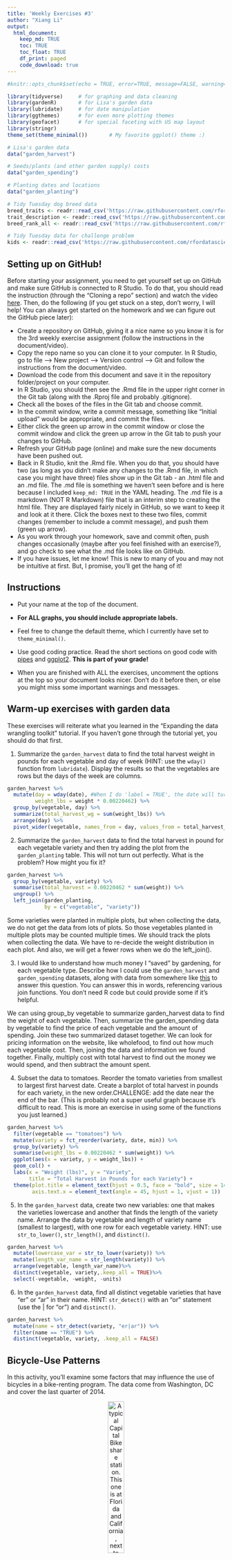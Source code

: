 ```yaml
---
title: 'Weekly Exercises #3'
author: "Xiang Li"
output: 
  html_document:
    keep_md: TRUE
    toc: TRUE
    toc_float: TRUE
    df_print: paged
    code_download: true
---
```



```r
#knitr::opts_chunk$set(echo = TRUE, error=TRUE, message=FALSE, warning=FALSE)
```

```r
library(tidyverse)     # for graphing and data cleaning
library(gardenR)       # for Lisa's garden data
library(lubridate)     # for date manipulation
library(ggthemes)      # for even more plotting themes
library(geofacet)      # for special faceting with US map layout
library(stringr)
theme_set(theme_minimal())       # My favorite ggplot() theme :)
```

```r
# Lisa's garden data
data("garden_harvest")

# Seeds/plants (and other garden supply) costs
data("garden_spending")

# Planting dates and locations
data("garden_planting")

# Tidy Tuesday dog breed data
breed_traits <- readr::read_csv('https://raw.githubusercontent.com/rfordatascience/tidytuesday/master/data/2022/2022-02-01/breed_traits.csv')
trait_description <- readr::read_csv('https://raw.githubusercontent.com/rfordatascience/tidytuesday/master/data/2022/2022-02-01/trait_description.csv')
breed_rank_all <- readr::read_csv('https://raw.githubusercontent.com/rfordatascience/tidytuesday/master/data/2022/2022-02-01/breed_rank.csv')

# Tidy Tuesday data for challenge problem
kids <- readr::read_csv('https://raw.githubusercontent.com/rfordatascience/tidytuesday/master/data/2020/2020-09-15/kids.csv')
```

## Setting up on GitHub!

Before starting your assignment, you need to get yourself set up on GitHub and make sure GitHub is connected to R Studio. To do that, you should read the instruction (through the "Cloning a repo" section) and watch the video [here](https://github.com/llendway/github_for_collaboration/blob/master/github_for_collaboration.md). Then, do the following (if you get stuck on a step, don't worry, I will help! You can always get started on the homework and we can figure out the GitHub piece later):

* Create a repository on GitHub, giving it a nice name so you know it is for the 3rd weekly exercise assignment (follow the instructions in the document/video).  
* Copy the repo name so you can clone it to your computer. In R Studio, go to file --> New project --> Version control --> Git and follow the instructions from the document/video.  
* Download the code from this document and save it in the repository folder/project on your computer.  
* In R Studio, you should then see the .Rmd file in the upper right corner in the Git tab (along with the .Rproj file and probably .gitignore).  
* Check all the boxes of the files in the Git tab and choose commit.  
* In the commit window, write a commit message, something like "Initial upload" would be appropriate, and commit the files.  
* Either click the green up arrow in the commit window or close the commit window and click the green up arrow in the Git tab to push your changes to GitHub.  
* Refresh your GitHub page (online) and make sure the new documents have been pushed out.  
* Back in R Studio, knit the .Rmd file. When you do that, you should have two (as long as you didn't make any changes to the .Rmd file, in which case you might have three) files show up in the Git tab - an .html file and an .md file. The .md file is something we haven't seen before and is here because I included `keep_md: TRUE` in the YAML heading. The .md file is a markdown (NOT R Markdown) file that is an interim step to creating the html file. They are displayed fairly nicely in GitHub, so we want to keep it and look at it there. Click the boxes next to these two files, commit changes (remember to include a commit message), and push them (green up arrow).  
* As you work through your homework, save and commit often, push changes occasionally (maybe after you feel finished with an exercise?), and go check to see what the .md file looks like on GitHub.  
* If you have issues, let me know! This is new to many of you and may not be intuitive at first. But, I promise, you'll get the hang of it! 



## Instructions

* Put your name at the top of the document. 

* **For ALL graphs, you should include appropriate labels.** 

* Feel free to change the default theme, which I currently have set to `theme_minimal()`. 

* Use good coding practice. Read the short sections on good code with [pipes](https://style.tidyverse.org/pipes.html) and [ggplot2](https://style.tidyverse.org/ggplot2.html). **This is part of your grade!**

* When you are finished with ALL the exercises, uncomment the options at the top so your document looks nicer. Don't do it before then, or else you might miss some important warnings and messages.


## Warm-up exercises with garden data

These exercises will reiterate what you learned in the "Expanding the data wrangling toolkit" tutorial. If you haven't gone through the tutorial yet, you should do that first.

  1. Summarize the `garden_harvest` data to find the total harvest weight in pounds for each vegetable and day of week (HINT: use the `wday()` function from `lubridate`). Display the results so that the vegetables are rows but the days of the week are columns.

```r
garden_harvest %>% 
  mutate(day = wday(date), #When I do 'label = TRUE', the date will turns out Chinese, so I will delet this code.
         weight_lbs = weight * 0.00220462) %>% 
  group_by(vegetable, day) %>% 
  summarize(total_harvest_wg = sum(weight_lbs)) %>% 
  arrange(day) %>% 
  pivot_wider(vegetable, names_from = day, values_from = total_harvest_wg)
```

  2. Summarize the `garden_harvest` data to find the total harvest in pound for each vegetable variety and then try adding the plot from the `garden_planting` table. This will not turn out perfectly. What is the problem? How might you fix it?

```r
garden_harvest %>% 
  group_by(vegetable, variety) %>% 
  summarise(total_harvest = 0.00220462 * sum(weight)) %>% 
  ungroup() %>% 
  left_join(garden_planting,
            by = c("vegetable", "variety"))
```

Some varieties were planted in multiple plots, but when collecting the data, we do not get the data from lots of plots. So those vegetables planted in multiple plots may be counted multiple times. We should track the plots when collecting the data. We have to re-decide the weight distribution in each plot. And also, we will get a fewer rows when we do the left_join().

  3. I would like to understand how much money I "saved" by gardening, for each vegetable type. Describe how I could use the `garden_harvest` and `garden_spending` datasets, along with data from somewhere like [this](https://products.wholefoodsmarket.com/search?sort=relevance&store=10542) to answer this question. You can answer this in words, referencing various join functions. You don't need R code but could provide some if it's helpful.

We can using group_by vegetable to summarize garden_harvest data to find the weight of each vegetable. Then, summarize the garden_spending data by vegetable to find the price of each vegetable and the amount of spending. Join these two summarized dataset together. We can look for pricing information on the website, like wholefood, to find out how much each vegetable cost. Then, joining the data and information we found together. Finally, multiply cost with total harvest to find out the money we would spend, and then subtract the amount spent.

  4. Subset the data to tomatoes. Reorder the tomato varieties from smallest to largest first harvest date. Create a barplot of total harvest in pounds for each variety, in the new order.CHALLENGE: add the date near the end of the bar. (This is probably not a super useful graph because it's difficult to read. This is more an exercise in using some of the functions you just learned.)

```r
garden_harvest %>% 
  filter(vegetable == "tomatoes") %>% 
  mutate(variety = fct_reorder(variety, date, min)) %>% 
  group_by(variety) %>% 
  summarise(weight_lbs = 0.00220462 * sum(weight)) %>% 
  ggplot(aes(x = variety, y = weight_lbs)) +
  geom_col() +
  labs(x = "Weight (lbs)", y = "Variety",
       title = "Total Harvest in Pounds for each Variety") +
  theme(plot.title = element_text(hjust = 0.5, face = "bold", size = 14),
        axis.text.x = element_text(angle = 45, hjust = 1, vjust = 1))
```

  5. In the `garden_harvest` data, create two new variables: one that makes the varieties lowercase and another that finds the length of the variety name. Arrange the data by vegetable and length of variety name (smallest to largest), with one row for each vegetable variety. HINT: use `str_to_lower()`, `str_length()`, and `distinct()`.
  
```r
garden_harvest %>% 
  mutate(lowercase_var = str_to_lower(variety)) %>% 
  mutate(length_var_name = str_length(variety)) %>%
  arrange(vegetable, length_var_name)%>%
  distinct(vegetable, variety,.keep_all = TRUE)%>%
  select(-vegetable, -weight, -units)
```

  6. In the `garden_harvest` data, find all distinct vegetable varieties that have "er" or "ar" in their name. HINT: `str_detect()` with an "or" statement (use the | for "or") and `distinct()`.

```r
garden_harvest %>% 
  mutate(name = str_detect(variety, "er|ar")) %>% 
  filter(name == "TRUE") %>% 
  distinct(vegetable, variety, .keep_all = FALSE)
```


## Bicycle-Use Patterns

In this activity, you'll examine some factors that may influence the use of bicycles in a bike-renting program.  The data come from Washington, DC and cover the last quarter of 2014.

<center>

![A typical Capital Bikeshare station. This one is at Florida and California, next to Pleasant Pops.](https://www.macalester.edu/~dshuman1/data/112/bike_station.jpg){width="30%"}


![One of the vans used to redistribute bicycles to different stations.](https://www.macalester.edu/~dshuman1/data/112/bike_van.jpg){width="30%"}

</center>

Two data tables are available:

- `Trips` contains records of individual rentals
- `Stations` gives the locations of the bike rental stations

Here is the code to read in the data. We do this a little differently than usual, which is why it is included here rather than at the top of this file. To avoid repeatedly re-reading the files, start the data import chunk with `{r cache = TRUE}` rather than the usual `{r}`.

```r
data_site <- 
  "https://www.macalester.edu/~dshuman1/data/112/2014-Q4-Trips-History-Data.rds" 
Trips <- readRDS(gzcon(url(data_site)))
Stations<-read_csv("http://www.macalester.edu/~dshuman1/data/112/DC-Stations.csv")
```

**NOTE:** The `Trips` data table is a random subset of 10,000 trips from the full quarterly data. Start with this small data table to develop your analysis commands. **When you have this working well, you should access the full data set of more than 600,000 events by removing `-Small` from the name of the `data_site`.**

### Temporal patterns

It's natural to expect that bikes are rented more at some times of day, some days of the week, some months of the year than others. The variable `sdate` gives the time (including the date) that the rental started. Make the following plots and interpret them:

  7. A density plot, which is a smoothed out histogram, of the events versus `sdate`. Use `geom_density()`.
  
```r
Trips %>% 
  ggplot(aes(x = sdate)) +
  geom_density() +
  labs(x = "Date", y = "", 
       title = "Events vs sdate") + 
  theme_bw() +
  theme(plot.title = element_text(hjust = 0.5, face = "bold", size = 14))
```
  
  8. A density plot of the events versus time of day.  You can use `mutate()` with `lubridate`'s  `hour()` and `minute()` functions to extract the hour of the day and minute within the hour from `sdate`. Hint: A minute is 1/60 of an hour, so create a variable where 3:30 is 3.5 and 3:45 is 3.75.
  
```r
Trips %>% 
  mutate(time = hour(sdate) + minute(sdate)/60) %>% 
  ggplot(aes(x = time)) +
  geom_density() +
  labs(x = "Time of Day", y = "", 
       title = "Events vs Time of Day") +
  theme(plot.title = element_text(hjust = 0.5, face = "bold", size = 14))
```
  
  9. A bar graph of the events versus day of the week. Put day on the y-axis.
  
```r
Trips %>% 
  mutate(day = wday(sdate)) %>% 
  ggplot(aes(y = day)) +
  geom_bar() + 
  labs(y = "Day (1 = Sunday, 7 = Saturday)", 
       x = "Number of Events",
       title = "Events vs Day of the Week") +
  theme(plot.title = element_text(hjust = 0.5, face = "bold", size = 14))
```
  
  10. Facet your graph from exercise 8. by day of the week. Is there a pattern?
  
```r
Trips %>% 
  mutate(time = hour(sdate) + minute(sdate)/60) %>% 
  mutate(day = wday(sdate)) %>% 
#My computer system is in Chinese, so when I add "label = TRUE", it will turn out the day of the week in Chinese, and will leave blank on the graph. Thus, I will not keep the numbers. 
  ggplot(aes(x = time)) +
  geom_density() +
  facet_wrap(vars(day), scales = "free_y")+
  labs(x = "Time of Day (1 = Sunday, 7 = Saturday)", y = "Density", 
       title = "Events vs Time of Day") +
  theme_bw() +
  theme(plot.title = element_text(hjust = 0.5, face = "bold", size = 14))
```
  
The variable `client` describes whether the renter is a regular user (level `Registered`) or has not joined the bike-rental organization (`Causal`). The next set of exercises investigate whether these two different categories of users show different rental behavior and how `client` interacts with the patterns you found in the previous exercises. 

  11. Change the graph from exercise 10 to set the `fill` aesthetic for `geom_density()` to the `client` variable. You should also set `alpha = .5` for transparency and `color=NA` to suppress the outline of the density function.
  
```r
Trips %>% 
  mutate(time = hour(sdate) + minute(sdate)/60, 
         day_on_week = wday(sdate)) %>%
#My computer system is in Chinese, so when I add "label = TRUE", it will turn out the day of the week in Chinese, and will leave blank on the graph. Thus, I will not keep the numbers.
  ggplot(aes(x = time)) +
  geom_density(aes(fill = client),
               alpha = .5, 
               color=NA) +
  facet_wrap(vars(day_on_week))+
  scale_fill_viridis_d()+
  labs(x = "Time of Day (1 = Sunday, 7 = Saturday)", y = "", 
       title = "Events vs Time of Day", fill = "Client") +
  theme_bw() +
  theme(plot.title = element_text(hjust = 0.5, face = "bold", size = 14))
```

  12. Change the previous graph by adding the argument `position = position_stack()` to `geom_density()`. In your opinion, is this better or worse in terms of telling a story? What are the advantages/disadvantages of each?
  
```r
Trips %>% 
  mutate(time = hour(sdate) + minute(sdate)/60) %>% 
  mutate(day = wday(sdate)) %>% 
#My computer system is in Chinese, so when I add "label = TRUE", it will turn out the day of the week in Chinese, and will leave blank on the graph. Thus, I will not keep the numbers.
  ggplot(aes(x = time, fill = client)) +
  geom_density(alpha = .5, color=NA, position = position_stack()) +
  facet_wrap(vars(day), scales = "free_y")+
  scale_fill_viridis_d()+
  labs(x = "Time of Day (1 = Sunday, 7 = Saturday)", y = "", 
       title = "Events vs Time of Day", fill = "Client") +
  theme_bw() +
  theme(plot.title = element_text(hjust = 0.5, face = "bold", size = 14))
```

The previous graph shows the direct comparison of casual and registered. We can see which has the higher renting rate during the same period of time, but we cannot observe the overall trend from the diagram. This graph shows the overall trend of the renting, which the density of casual clients is adding on the top of the registered clients. In this graph, we cannot see the individual comparison between two client.
  
  13. In this graph, go back to using the regular density plot (without `position = position_stack()`). Add a new variable to the dataset called `weekend` which will be "weekend" if the day is Saturday or Sunday and  "weekday" otherwise (HINT: use the `ifelse()` function and the `wday()` function from `lubridate`). Then, update the graph from the previous problem by faceting on the new `weekend` variable. 
  
```r
Trips %>% 
  mutate(time = hour(sdate) + minute(sdate)/60, 
         day_on_week = wday(sdate), 
         weekend = ifelse(day_on_week %in% c(1,7), "weekend", "weekday")) %>% 

  ggplot(aes(x = time)) +
  geom_density(aes(fill = client),
               alpha = .5,
               color=NA) +
  facet_wrap(vars(weekend))+
  scale_fill_viridis_d()+
  labs(x = "Time of Day", y = "",
       title = "Events vs Time of Day", fill = "Client") +
  theme_bw() +
  theme(plot.title = element_text(hjust = 0.5, face = "bold", size = 14))
```
  
  14. Change the graph from the previous problem to facet on `client` and fill with `weekday`. What information does this graph tell you that the previous didn't? Is one graph better than the other?
  
```r
Trips %>% 
  mutate(time = hour(sdate) + minute(sdate)/60, 
         day_on_week = wday(sdate), 
         weekend = ifelse(day_on_week %in% c(1,7), "weekend", "weekday")) %>% 
  ggplot(aes(x = time)) +
  geom_density(aes(fill = weekend),
               alpha = .5,
               color=NA) +
  facet_wrap(vars(client))+
  scale_fill_viridis_d()+
  labs(x = "Time of Day", y = "",
       title = "Events vs Time of Day", fill = "Weekend") +
  theme_bw() +
  theme(plot.title = element_text(hjust = 0.5, face = "bold", size = 14))
```
  
The previous graph compares the clients in weekend and weekday. This graph compares the date of renting bikes for two different clients. One graph will not be better than the other, because these two graphs shows the two different types of information. 
  
### Spatial patterns

  15. Use the latitude and longitude variables in `Stations` to make a visualization of the total number of departures from each station in the `Trips` data. Use either color or size to show the variation in number of departures. We will improve this plot next week when we learn about maps!
  
```r
Trips %>% 
  group_by(sstation) %>% 
  summarise(departure = n()) %>% 
  full_join(Stations, by=c("sstation" = "name")) %>% 
  ggplot(aes(x = long, y = lat, color = departure)) +
  geom_point() +
  labs(x = "Longitude", y = "Latitude", color = "Number of departures",
       title = "Number of Departure from Each Stattion") +
  theme_bw()+
  theme(plot.title = element_text(hjust = 0.5, face = "bold", size = 14))
```
  
  16. Only 14.4% of the trips in our data are carried out by casual users. Create a plot that shows which area(s) have stations with a much higher percentage of departures by casual users. What patterns do you notice? (Again, we'll improve this next week when we learn about maps).
  
```r
Trips %>% 
  group_by(sstation, client) %>% 
  summarize(departure = n()) %>% 
  full_join(Stations, by=c("sstation" = "name")) %>% 
  mutate(num_dep = sum(departure)) %>% 
  filter(client == "Casual") %>% 
  ungroup(client) %>% 
  mutate(prop = departure/num_dep) %>% 
  select(sstation, lat, long, prop)%>%
  ggplot(aes(x = long, y = lat, color = prop)) +
  geom_point(shape = 19, alpha = .8) +
  scale_color_viridis_b() +
  labs(x = "Longitude", y = "Latitude", color = "proportion",
       title = "Number of Departure from Each Stattion") +
  theme_bw()+
  theme(plot.title = element_text(hjust = 0.5, face = "bold", size = 14))
```
  Stations around area latitude 38.9, longitude -77.10 have a much higher percentage of departures by casual users. 
  
**DID YOU REMEMBER TO GO BACK AND CHANGE THIS SET OF EXERCISES TO THE LARGER DATASET? IF NOT, DO THAT NOW.**

## Dogs!

In this section, we'll use the data from 2022-02-01 Tidy Tuesday. If you didn't use that data or need a little refresher on it, see the [website](https://github.com/rfordatascience/tidytuesday/blob/master/data/2022/2022-02-01/readme.md).

  17. The final product of this exercise will be a graph that has breed on the y-axis and the sum of the numeric ratings in the `breed_traits` dataset on the x-axis, with a dot for each rating. First, create a new dataset called `breed_traits_total` that has two variables -- `Breed` and `total_rating`. The `total_rating` variable is the sum of the numeric ratings in the `breed_traits` dataset (we'll use this dataset again in the next problem). Then, create the graph just described. Omit Breeds with a `total_rating` of 0 and order the Breeds from highest to lowest ranked. You may want to adjust the `fig.height` and `fig.width` arguments inside the code chunk options (eg. `{r, fig.height=8, fig.width=4}`) so you can see things more clearly - check this after you knit the file to assure it looks like what you expected.

```r
breed_traits_total <- breed_traits %>% 
  select(-`Coat Type`, -`Coat Length`) %>% 
  pivot_longer(!Breed, names_to = "traits", values_to = "rating") %>% 
  group_by(Breed) %>% 
  summarize(total_rating = sum(rating)) %>% 
  filter(total_rating != 0) 
breed_traits_total %>% 
  ggplot(aes(x = total_rating, y = fct_reorder(Breed, total_rating)))+
  geom_point(size = 2)+
  labs(x = "Total Rating", y = "Breed", 
       title = "Total Rating for Each Dog Breed")+
  theme_bw(base_size = 7) +
  theme(plot.title = element_text(hjust = 0.5, face = "bold", size = 14),
        axis.title = element_text(size = 11))
```

  18. The final product of this exercise will be a graph with the top-20 dogs in total ratings (from previous problem) on the y-axis, year on the x-axis, and points colored by each breed's ranking for that year (from the `breed_rank_all` dataset). The points within each breed will be connected by a line, and the breeds should be arranged from the highest median rank to lowest median rank ("highest" is actually the smallest numer, eg. 1 = best). After you're finished, think of AT LEAST one thing you could you do to make this graph better. HINTS: 1. Start with the `breed_rank_all` dataset and pivot it so year is a variable. 2. Use the `separate()` function to get year alone, and there's an extra argument in that function that can make it numeric. 3. For both datasets used, you'll need to `str_squish()` Breed before joining. 
  
```r
breed_rank_all %>% 
  pivot_longer(cols = `2013 Rank`:`2020 Rank`,
               names_to = "year",
               values_to = "rank") %>% 
  separate(year, into = c("year"), 
           extra = "drop", 
           convert = TRUE) %>% 
  mutate(breed = str_squish(Breed)) %>% 
  inner_join(breed_traits_total %>% 
               slice_max(n = 20, order_by = total_rating) %>% 
               mutate(breed = str_squish(Breed)), 
             by = "breed") %>% 
  ggplot(aes(x = year, y = fct_rev(fct_reorder(breed, rank, median)))) +
  geom_line()+
  geom_point(aes(color = rank))+
  scale_color_viridis_b() +
  labs(x = "Year", y = "Bread",
       title = "Top 20 Dogs Ranking Over Time") +
  theme_bw() +
  theme(plot.title = element_text(hjust = 0.5, face = "bold", size = 14))
```
  
  19. Create your own! Requirements: use a `join` or `pivot` function (or both, if you'd like), a `str_XXX()` function, and a `fct_XXX()` function to create a graph using any of the dog datasets. One suggestion is to try to improve the graph you created for the Tidy Tuesday assignment. If you want an extra challenge, find a way to use the dog images in the `breed_rank_all` file - check out the `ggimage` library and [this resource](https://wilkelab.org/ggtext/) for putting images as labels.
  
```r
breed_rank_all1<- breed_rank_all %>% 
  pivot_longer(cols = `2013 Rank`:`2020 Rank`,
               names_to = "year",
               values_to = "rank") %>% 
  separate(year, into = c("year"), 
           extra = "drop", 
           convert = TRUE) %>% 
  mutate(breed = str_squish(Breed)) %>% 
  filter(year == 2020) %>% 
  inner_join(breed_traits_total %>%
               slice_max(n = 30, order_by = total_rating) %>%
               mutate(breed = str_squish(Breed)),
             by = "breed") 
breed_rank_all1 %>% 
  ggplot(aes(x = total_rating, y = fct_reorder(breed, total_rating)))+
  geom_point(aes(color = rank), shape = 18, size = 1.5)+
  scale_color_viridis_b() +
  theme_minimal(base_size = 8) +
  labs(x = "Total Rating", y = "Breed",
       title = "Total Rating for Top 30 Dogs") +
  theme(plot.title = element_text(hjust = 0.5, face = "bold", size = 14))
```
  
## GitHub link

  20. Below, provide a link to your GitHub page with this set of Weekly Exercises. Specifically, if the name of the file is 03_exercises.Rmd, provide a link to the 03_exercises.md file, which is the one that will be most readable on GitHub.
  
  https://github.com/MonicccccaL/Exercise3

## Challenge problem! 

This problem uses the data from the Tidy Tuesday competition this week, `kids`. If you need to refresh your memory on the data, read about it [here](https://github.com/rfordatascience/tidytuesday/blob/master/data/2020/2020-09-15/readme.md). 

  21. In this exercise, you are going to try to replicate the graph below, created by Georgios Karamanis. I'm sure you can find the exact code on GitHub somewhere, but **DON'T DO THAT!** You will only be graded for putting an effort into this problem. So, give it a try and see how far you can get without doing too much googling. HINT: use `facet_geo()`. The graphic won't load below since it came from a location on my computer. So, you'll have to reference the original html on the moodle page to see it.
  


**DID YOU REMEMBER TO UNCOMMENT THE OPTIONS AT THE TOP?**
